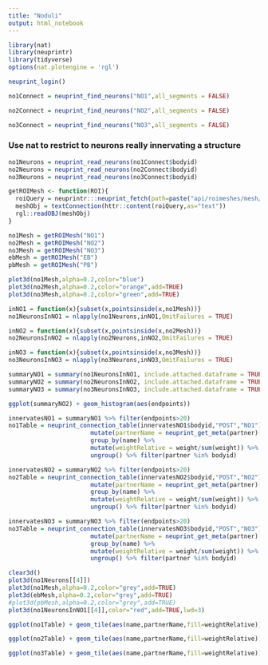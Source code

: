 ```yaml
---
title: "Noduli"
output: html_notebook
---
```


```r
library(nat)
library(neuprintr)
library(tidyverse)
options(nat.plotengine = 'rgl')
```

```r
neuprint_login()
```

```r
no1Connect = neuprint_find_neurons("NO1",all_segments = FALSE)

no2Connect = neuprint_find_neurons("NO2",all_segments = FALSE)

no3Connect = neuprint_find_neurons("NO3",all_segments = FALSE)

```

### Use nat to restrict to neurons really innervating a structure

```r
no1Neurons = neuprint_read_neurons(no1Connect$bodyid)
no2Neurons = neuprint_read_neurons(no2Connect$bodyid)
no3Neurons = neuprint_read_neurons(no3Connect$bodyid)
```
```r
getROIMesh <- function(ROI){
  roiQuery = neuprintr:::neuprint_fetch(path=paste("api/roimeshes/mesh/hemibrain/",ROI,sep=""),parse.json = FALSE,include_headers = FALSE)
  meshObj = textConnection(httr::content(roiQuery,as="text"))
  rgl::readOBJ(meshObj)
}
```


```r
no1Mesh = getROIMesh("NO1")
no2Mesh = getROIMesh("NO2")
no3Mesh = getROIMesh("NO3")
ebMesh = getROIMesh("EB")
pbMesh = getROIMesh("PB")
```
```r
plot3d(no1Mesh,alpha=0.2,color="blue")
plot3d(no2Mesh,alpha=0.2,color="orange",add=TRUE)
plot3d(no3Mesh,alpha=0.2,color="green",add=TRUE)
```



```r
inNO1 = function(x){subset(x,pointsinside(x,no1Mesh))}
no1NeuronsInNO1 = nlapply(no1Neurons,inNO1,OmitFailures = TRUE)

inNO2 = function(x){subset(x,pointsinside(x,no2Mesh))}
no2NeuronsInNO2 = nlapply(no2Neurons,inNO2,OmitFailures = TRUE)

inNO3 = function(x){subset(x,pointsinside(x,no3Mesh))}
no3NeuronsInNO3 = nlapply(no3Neurons,inNO3,OmitFailures = TRUE)

```
```r
summaryNO1 = summary(no1NeuronsInNO1, include.attached.dataframe = TRUE)
summaryNO2 = summary(no2NeuronsInNO2, include.attached.dataframe = TRUE)
summaryNO3 = summary(no3NeuronsInNO3, include.attached.dataframe = TRUE)
```

```r
ggplot(summaryNO2) + geom_histogram(aes(endpoints))
```
```r
innervatesNO1 = summaryNO1 %>% filter(endpoints>20)
no1Table = neuprint_connection_table(innervatesNO1$bodyid,"POST","NO1")   %>%
                       mutate(partnerName = neuprint_get_meta(partner)[["name"]],name =neuprint_get_meta(bodyid)[["name"]])   %>% 
                       group_by(name) %>% 
                       mutate(weightRelative = weight/sum(weight)) %>%
                       ungroup() %>% filter(partner %in% bodyid)

innervatesNO2 = summaryNO2 %>% filter(endpoints>20)
no2Table = neuprint_connection_table(innervatesNO2$bodyid,"POST","NO2")   %>%
                       mutate(partnerName = neuprint_get_meta(partner)[["name"]],name =neuprint_get_meta(bodyid)[["name"]])   %>% 
                       group_by(name) %>% 
                       mutate(weightRelative = weight/sum(weight)) %>%
                       ungroup() %>% filter(partner %in% bodyid)

innervatesNO3 = summaryNO3 %>% filter(endpoints>20)
no3Table = neuprint_connection_table(innervatesNO3$bodyid,"POST","NO3")   %>%
                       mutate(partnerName = neuprint_get_meta(partner)[["name"]],name =neuprint_get_meta(bodyid)[["name"]])   %>% 
                       group_by(name) %>% 
                       mutate(weightRelative = weight/sum(weight)) %>%
                       ungroup() %>% filter(partner %in% bodyid)
```


```r
clear3d()
plot3d(no1Neurons[[4]])
plot3d(no1Mesh,alpha=0.2,color="grey",add=TRUE)
plot3d(ebMesh,alpha=0.2,color="grey",add=TRUE)
#plot3d(pbMesh,alpha=0.2,color="grey",add=TRUE)
plot3d(no1NeuronsInNO1[[4]],color="red",add=TRUE,lwd=3)
```



```r
ggplot(no1Table) + geom_tile(aes(name,partnerName,fill=weightRelative)) + theme(axis.text.x = element_text(angle = 90)) + xlab("Post-synaptic neuron")+ylab("Pre-synaptic neuron")+labs(fill="Input % in NO1")

ggplot(no2Table) + geom_tile(aes(name,partnerName,fill=weightRelative)) + theme(axis.text.x = element_text(angle = 90)) + xlab("Post-synaptic neuron")+ylab("Pre-synaptic neuron")+labs(fill="Input % in NO2")

ggplot(no3Table) + geom_tile(aes(name,partnerName,fill=weightRelative)) + theme(axis.text.x = element_text(angle = 90)) + xlab("Post-synaptic neuron")+ylab("Pre-synaptic neuron")+labs(fill="Input % in NO3")
```